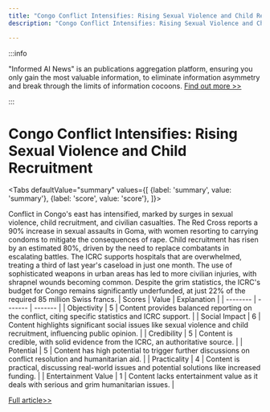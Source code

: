 ```yaml
---
title: "Congo Conflict Intensifies: Rising Sexual Violence and Child Recruitment"
description: "Congo Conflict Intensifies: Rising Sexual Violence and Child Recruitment"

---
```



:::info

"Informed AI News" is an publications aggregation platform, ensuring you only gain the most valuable information, to eliminate information asymmetry and break through the limits of information cocoons.  [Find out more >>](/)

:::

# Congo Conflict Intensifies: Rising Sexual Violence and Child Recruitment


<Tabs
	defaultValue="summary"
	values={[
	{label: 'summary', value: 'summary'},
	{label: 'score', value: 'score'},
]}>
<TabItem value="summary">


Conflict in Congo's east has intensified, marked by surges in sexual violence, child recruitment, and civilian casualties. The Red Cross reports a 90% increase in sexual assaults in Goma, with women resorting to carrying condoms to mitigate the consequences of rape. Child recruitment has risen by an estimated 80%, driven by the need to replace combatants in escalating battles. The ICRC supports hospitals that are overwhelmed, treating a third of last year's caseload in just one month. The use of sophisticated weapons in urban areas has led to more civilian injuries, with shrapnel wounds becoming common. Despite the grim statistics, the ICRC's budget for Congo remains significantly underfunded, at just 22% of the required 85 million Swiss francs.
</TabItem>
<TabItem value="score">
	| Scores     | Value   | Explanation |
	| -------- | ------- | ------- |
	| Objectivity  | 5    | Content provides balanced reporting on the conflict, citing specific statistics and ICRC support.    |
	| Social Impact | 6     | Content highlights significant social issues like sexual violence and child recruitment, influencing public opinion.    |
	| Credibility    | 5    | Content is credible, with solid evidence from the ICRC, an authoritative source.    |
	| Potential    | 5    | Content has high potential to trigger further discussions on conflict resolution and humanitarian aid.    |
	| Practicality    | 4    | Content is practical, discussing real-world issues and potential solutions like increased funding.    |
	| Entertainment Value    | 1    | Content lacks entertainment value as it deals with serious and grim humanitarian issues.    |
</TabItem>
</Tabs>

[Full article>>](https://apnews.com/article/red-cross-congo-conflict-sexual-violence-children-296b0e68d442302107f97f1b1cf906f5)
